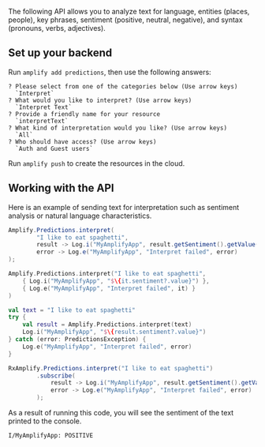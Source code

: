The following API allows you to analyze text for language, entities (places, people), key phrases, sentiment (positive, neutral, negative), and syntax (pronouns, verbs, adjectives).

## Set up your backend

Run `amplify add predictions`, then use the following answers:

```console
? Please select from one of the categories below (Use arrow keys)
  `Interpret`
? What would you like to interpret? (Use arrow keys)
  `Interpret Text`
? Provide a friendly name for your resource
  `interpretText`
? What kind of interpretation would you like? (Use arrow keys)
  `All`
? Who should have access? (Use arrow keys)
  `Auth and Guest users`
```

Run `amplify push` to create the resources in the cloud.

## Working with the API

Here is an example of sending text for interpretation such as sentiment analysis or natural language characteristics.

<BlockSwitcher>
<Block name="Java">

```java
Amplify.Predictions.interpret(
        "I like to eat spaghetti",
        result -> Log.i("MyAmplifyApp", result.getSentiment().getValue().toString()),
        error -> Log.e("MyAmplifyApp", "Interpret failed", error)
);
```

</Block>
<Block name="Kotlin - Callbacks">

```kotlin
Amplify.Predictions.interpret("I like to eat spaghetti",
    { Log.i("MyAmplifyApp", "$\{it.sentiment?.value}") },
    { Log.e("MyAmplifyApp", "Interpret failed", it) }
)
```

</Block>
<Block name="Kotlin - Coroutines">

```kotlin
val text = "I like to eat spaghetti"
try {
    val result = Amplify.Predictions.interpret(text)
    Log.i("MyAmplifyApp", "$\{result.sentiment?.value}")
} catch (error: PredictionsException) {
    Log.e("MyAmplifyApp", "Interpret failed", error)
}
```

</Block>
<Block name="RxJava">

```java
RxAmplify.Predictions.interpret("I like to eat spaghetti")
        .subscribe(
            result -> Log.i("MyAmplifyApp", result.getSentiment().getValue().toString()),
            error -> Log.e("MyAmplifyApp", "Interpret failed", error)
        );
```

</Block>
</BlockSwitcher>

As a result of running this code, you will see the sentiment of the text printed to the console.

```console
I/MyAmplifyApp: POSITIVE
```
